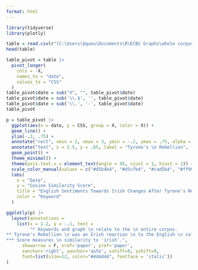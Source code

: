 ---
format: html
---

```{r load packages, message = F, echo = F}
library(tidyverse)
library(plotly)
```

```{r load data, echo = F, message = F, output = F}
table = read.csv(r"(C:\Users\bqueu\Documents\R\ECBC Graphs\whole corpus lexicon sheets - irish 1.csv)")
head(table)
```

```{r pivot table, echo = F, output = F}
table_pivot = table |>
  pivot_longer(
    cols = -X,
    names_to = "date",
    values_to = "CSS"
  )
table_pivot$date = sub("X", "", table_pivot$date)
table_pivot$date = sub('\\.$', '', table_pivot$date)
table_pivot$date = sub('\\.', '-', table_pivot$date)
table_pivot
```

```{r graph, warning = F, echo = F}
p = table_pivot |>
  ggplot(aes(x = date, y = CSS, group = X, color = X)) +
  geom_line() +
  ylim(-.2, .75) +
  annotate("rect", xmin = 2, xmax = 3, ymin = -.2, ymax = .75, alpha = .4) +
  annotate("text", x = 2.5, y = .65, label = "Tyrone's \n Rebellion", fontface = "italic", size = 3) +
  geom_point() +
  theme_minimal() +
  theme(axis.text.x = element_text(angle = 45, vjust = 1, hjust = 1)) +
  scale_color_manual(values = c("#d5b4b4", "#d5cfb4", "#cad5b4", "#ff9900", "#0033cc", "#cab4d5")) +
  labs(
    x = "Date",
    y = "Cosine Similarity Score",
    title = "English Sentiments Towards Irish Changes After Tyrone's Rebellion",
    color = "Keyword"
  )

ggplotly(p) |>
  layout(annotations = 
    list(x = 1.2, y = -.1, text = 
         "* Keywords and graph \n relate to the \n entire corpus.
** Tyrone's Rebellion \n was an Irish reaction \n to the English \n colonization of the \n island from 1595-1603.
*** Score measures \n similarity to 'irish'.", 
      showarrow = F, xref='paper', yref='paper', 
      xanchor='right', yanchor='auto', xshift=0, yshift=0,
      font=list(size=12, color="#4d4d4d", fontface = 'italic'))
)
```
